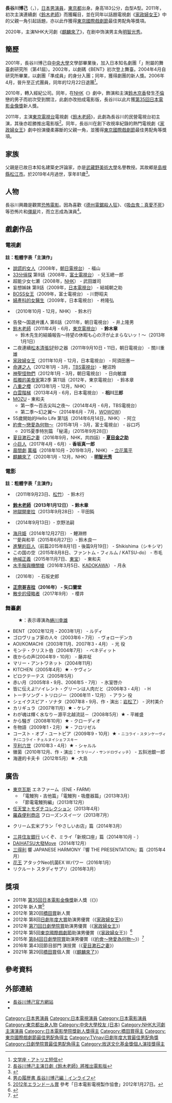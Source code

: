{{noteTA
|G1=JP}}
{{藝人
| 類型 = 男演員
| 圖片 = Hasegawa_Hiroki_from_"Hekishu"_at_Opening_Ceremony_of_the_Tokyo_International_Film_Festival_2018_(43801111810).jpg
| 圖片尺寸 = 
| 圖片簡介 = [[第31屆東京國際影展|第31屆東京國際影展]]的長谷川
| 本名 = 
| 外文名 = 長谷川 博己（{{lang|ja|はせがわ ひろき}}）
| 羅馬拼音 = Hasegawa Hiroki
| 暱稱 = ハセヒロ（Hasehiro，長谷博）<ref>{{Cite web |url=http://trendy.nikkeibp.co.jp/article/column/20110602/1036003/ |title=【NEXT BREAKERS】長谷川博己〜舞台育ちの役者魂で衝撃作に挑戦 |accessdate=2015-01-22 |archive-date=2017-08-18 |archive-url=https://web.archive.org/web/20170818173912/http://trendy.nikkeibp.co.jp/article/column/20110602/1036003/ |dead-url=no }}</ref>
| 出生日期 = {{birth_date_and _age|1977|3|7}}
| 出生地點 = {{JPN}}[[東京|東京]]
| 逝世日期 = 
| 逝世地點 = 
| 國籍 = {{JPN}}
| 教育程度 = [[中央大學_(日本)|中央大學]]文學部畢業
| 宗教信仰 = 
| 父母 = {{link-ja|長谷川堯|長谷川堯}}（父）
| 兒女 = 
| 出道日期 = {{start date and age|2001}}
| 代表作 = 2020年《[[麒麟來了|麒麟來了]]》<br>2013年《[[白云阶梯_(日本电视剧)|白云阶梯]]》<br>2011年《[[鈴木老師|鈴木老師]]》、《[[家政婦女王|家政婦女王]]》
| 唱片公司 = 
| 經紀公司 = {{link-ja|Hirata Office|ヒラタオフィス}}
| imdb = 4056296
| awards = '''[[東京國際戲劇節|東京國際戲劇節]]最佳男配角'''<br>2011年《[[家政婦女王|家政婦女王]]》<br>'''[[第35回日本電影金像獎|第35回日本電影金像獎]]新人賞'''<br>2012年《{{link-ja|第二處女|セカンドバージン#映画}}》
| 網站 =[http://hirata-office.jp/talent_profile/entertainment/hiroki_hasegawa.html 官方網站]
}}
'''長谷川博己'''（{{jpn|j=長谷川 博己|hg=はせがわ ひろき|rm=Hasegawa Hiroki}}，{{bd|1977年|3月7日||}}），[[日本|日本]][[男演員|男演員]]，[[東京都|東京都]]出身。身高183公分，血型A型。2011年，初次主演連續劇《[[鈴木老師|鈴木老師]]》而獲矚目，並在同年以話題電視劇《[[家政婦女王|家政婦女王]]》中的父親一角引起話題，亦以此作獲得[[東京國際戲劇節|東京國際戲劇節]]最佳男配角等獎項。

2020年，主演NHK大河劇《[[麒麟來了|麒麟來了]]》，在剧中饰演男主角[[明智光秀|明智光秀]]。

== 簡歷 ==
2001年，長谷川博己自[[中央大學_(日本)|中央大學]]文學部畢業後，加入日本知名劇團「{{link-ja|文學座|文学座}}」附屬的舞臺劇研究所（第41屆）。2002年，以劇碼《BENT》初次登上舞臺。2004年4月自研究所畢業，以劇團「準成員」的身分入團；同年，獲得劇團的新人獎。2006年4月，晉升至正式團員，同年的12月22日退團<ref>[http://www.bungakuza.com/report/atelier.html 文学座・アトリエ短信]</ref>。

2010年，轉入經紀公司{{link-ja|Hirata Office|ヒラタオフィス}}。同年，在[[NHK|NHK]]《{{link-ja|第二處女|セカンドバージン}}》劇中，飾演和主演[[鈴木京香|鈴木京香]]發生[[婚外情|不倫]]戀的男子而初次受到關注，此劇亦改拍成電影版，長谷川以此片獲[[第35回日本電影金像獎|第35回日本電影金像獎]]新人獎。

2011年，主演[[東京電視台|東京電視台]]電視劇《[[鈴木老師|鈴木老師]]》，此劇為長谷川的民營電視台初主演，其後亦趁勝推出電影版<ref>[http://gb.cri.cn/27564/2012/02/24/5752s3572243.htm 長谷川博己主演日劇《鈴木老師》將推出電影版]</ref>。同年，長谷川在創下收視率紀錄的熱門電視劇《[[家政婦女王|家政婦女王]]》劇中扮演優柔寡斷的父親一角，並獲得[[東京國際戲劇節|東京國際戲劇節]]最佳男配角等獎項。

== 家族 ==
父親是已故日本知名建築史評論家{{link-ja|長谷川堯|長谷川堯}}，亦是[[武藏野美術大學|武藏野美術大學]]名譽教授。其故郷是[[島根縣|島根縣]][[松江市|松江市]]。於2019年4月過世，享年81歲<ref>{{Cite web |url=https://www.asahi.com/articles/ASM4M5CMQM4MUCLV00C.html |title=建築史家の長谷川堯さん死去　俳優・長谷川博己さんの父 |accessdate=2019-05-07 |archive-date=2019-04-20 |archive-url=https://web.archive.org/web/20190420080251/https://www.asahi.com/articles/ASM4M5CMQM4MUCLV00C.html |dead-url=no }}</ref>。

== 人物 ==
長谷川興趣是觀賞[[恐怖電影|恐怖電影]]。因為喜歡《[[德州電鋸殺人狂|德州電鋸殺人狂]]》、《[[吸血鬼：真愛不死|吸血鬼：真愛不死]]》等恐怖片和[[僵屍|僵屍]]片，而立志成為演員<ref>[http://www.inlifeweb.com/reports/report_4123.html 男の履歴書 長谷川博己編｜インライフ]</ref>。

== 戲劇作品 ==
=== 電視劇 ===
'''註：粗體字表「主演作」'''
* [[四個謊言|說謊的女人]]（2008年，[[朝日電視台|朝日電視台]]） - 福山 
* [[33分偵探|33分偵探]] 第9話（2008年，[[富士電視台|富士電視台]]） - 兒玉總一郎 
* 超能少女七瀬（2008年，[[NHK|NHK]]） - 武田雄司 
* 妄想姊妹 第9話（2009年，[[日本電視台|日本電視台]]） - 結城朝之助 
* [[BOSS女王|BOSS女王]]（2009年，富士電視台） - 川野昭夫 
* [[婦產科的女醫生|婦產科的女醫生]]（2009年，日本電視台） - 柊隆弘 
* {{link-ja|第二處女|セカンドバージン}}（2010年10月 - 12月，NHK） - 鈴木行 
* 告發〜国選弁護人 第6話（2011年，朝日電視台） - 井上隆男 
* [[鈴木老師|鈴木老師]]（2011年4月 - 6月，[[東京電視台|東京電視台]]） - '''鈴木章'''
** 鈴木先生的結婚報告〜待望の休暇も心の汗が止まらないッ！〜（2013年1月1日）
* 二夜連續[[松本清張|松本清張]]SP砂之器（2011年9月10日・11日，朝日電視台） - 關川重雄 
* [[家政婦女王|家政婦女王]]（2011年10月 - 12月，日本電視台） - 阿須田惠一 
* [[命運之人#電視劇|命運之人]]（2012年1月 - 3月，[[TBS電視台|TBS電視台]]）- 鯉沼玲 
* [[神聖怪物們|神聖怪物們]]（2012年1月 - 3月，朝日電視台） - 日向敏雄 
* [[孤獨的美食家|孤獨的美食家]]第2季 第11話（2012年，東京電視台） - 鈴本章 
*[[八重之櫻|八重之櫻]]（2013年1月 - 12月，NHK） - {{tsl|ja|川崎尚之助}} 
*[[白雲階梯_(日本電視劇)|白雲階梯]]（2013年4月 - 6月，日本電視台） - '''相川三郎'''
* [[MOZU|MOZU]] - 東和夫
**第一季〜百舌尖叫之夜〜（2014年4月 - 6月，TBS電視台） 
**第二季〜幻之翼〜（2014年6月 - 7月，[[WOWOW|WOWOW]]）
* 55歲開始的Hello Life 第1話（2014年6月14日，NHK） - 阿立
* [[約會～戀愛為何物～|約會～戀愛為何物～]]（2015年1月 - 3月，富士電視台） - 谷口巧
**  2015夏季特別篇 「秘湯」（2015年9月28日）
* [[夏目漱石之妻|夏目漱石之妻]]（2016年9月，NHK，共四話）- '''[[夏目漱石|夏目金之助]]'''
* [[小巨人|小巨人]]（2017年4月 - 6月）- '''香坂真一郎'''
* [[晨間小說連續劇|晨間劇]] [[萬福_(電視劇)|萬福]]（2018年10月 - 2019年3月，NHK） - [[安藤百福|立花萬平]]
* [[麒麟來了|麒麟來了]]（2020年1月 - 12月，NHK） - '''[[明智光秀|明智光秀]]'''

=== 電影 ===
'''註：粗體字表「主演作」'''
* {{link-ja|第二處女|セカンドバージン#映画}}（2011年9月23日、[[松竹|松竹]]） - 鈴木行 
* '''[[鈴木老師|鈴木老師]]（2013年1月12日） - 鈴木章''' 
* [[地獄開麥拉|地獄開麥拉]]（2013年9月28日） - 平田鈍 
* {{link-ja|窈窕舞妓|舞妓はレディ}}（2014年9月13日）- 京野法嗣 
* [[海月姫#電影|海月姫]]（2014年12月27日） - 鯉淵修 
* '''愛與和平（2015年6月27日）- 鈴木良一 
* [[進擊的巨人_(2015年電影)|進擊的巨人]]（前篇2015年8月1日・後篇9月19日） - Shikishima（シキシマ）
* この国の空（2015年8月8日、ファントム・フィルム / KATSU-do） - 市毛
* [[吶喊正義#電影|吶喊正義]]（2015年11月7日、[[東宝|東宝]]） - 東和夫
* [[水手服與機關槍#2016年版|水手服與機關槍]]（2016年3月5日、[[KADOKAWA|KADOKAWA]]） - 月永
* {{link-ja|二重生活|二重生活 (小池真理子)#映画}}（2016年） - 石坂史郎
* '''[[正宗哥吉拉|正宗哥吉拉]]（2016年） - 矢口蘭堂'''
* [[散步的侵略者|散步的侵略者]]（2017年9月） - 櫻井

=== 舞臺劇 ===
:★：表示導演為[[蜷川幸雄|蜷川幸雄]]
* BENT（2002年12月 - 2003年1月） - ルディ 
* ゴロヴリョフ家の人々（2003年6・7月） - ヴォローデンカ 
* AOI/KOMACHI（2003年11月、2007年3・4月） - 光 役
* モンテ・クリスト伯（2004年7月） - ベネディット 
* 夜からの声(2004年9・10月） - 藤井柾 
* マリー・アントワネット（2004年11月）
* KITCHEN（2005年4月）★ - ケヴィン  
* ピロクテーテス（2005年5月）
* 赤い月（2005年8・9月、2006年5 - 7月） - 氷室啓介 
* 皆に伝えよ!ソイレント・グリーンは人肉だと（2006年3・4月） - H 
* トーチソング・トリロジー（2006年11・12月） - アラン 役
* シェイクスピア・ソナタ（2007年8・9月、作・演出：[[岩松了|岩松了]]） - 沢村美介 
* カリギュラ（2007年11月）★ - ケレア 
* わが魂は輝く水なり－源平北越流誌－（2008年5月）★ - 平維盛 
* から騒ぎ（2008年10月）{{link-ja|彩之國埼玉藝術劇場|彩の国さいたま芸術劇場}}★ - クローディオ 
* 冬物語（2009年1・2月）{{link-ja|彩之國埼玉藝術劇場|彩の国さいたま芸術劇場}}★ - フロリゼル 
* コースト・オブ・ユートピア（2009年9・10月）★ - <small>ニコライ・スタンケーヴィチ/ニコライ・チェルヌイシェフスキー</small> 
* [[亨利六世_(英格蘭)|亨利六世]]（2010年3・4月）{{link-ja|彩之國埼玉藝術劇場|彩の国さいたま芸術劇場}}★ - シャルル 
* 黴菌（2010年12月、作・演出：<small>ケラリーノ・サンドロヴィッチ</small>） - 五斜池銀一郎 
* 海邊的卡夫卡（2012年5月）★ -大島

== 廣告 ==
* [[東京瓦斯|東京瓦斯]] エネファーム（ENE・FARM）
**「電鰻狗・吉他篇」「電鰻狗・吸塵器篇」（2013年3月）
** 「節電電鰻狗編」（2013年12月）
* [[任天堂|任天堂]]トモダチコレクション（2013年4月）
* [[羅森_(便利店)|羅森便利商店]] フローズンスイーツ（2013年7月）
* {{link-ja|朝日食品及保健有限公司|アサヒフードアンドヘルスケア}} クリーム玄米ブラン「やさしいお店」篇（2014年3月）
* [[三井住友銀行|三井住友銀行]] いくぞ、ミライ「新規口座」篇（2014年10月 - ）
* [[大發工業株式會社|DAIHATSU]][[大發Move|大發Move]]（2014年12月）
*[[三得利|三得利]] 響 JAPANESE HARMONY『響 THE PRESENTATION』篇（2015年4月）
*[[花王|花王]] アタックNeo抗菌EX Wパワー（2016年1月）
*リクルート スタディサプリ（2016年3月）

== 獎項 ==
*2011年 [[第35回日本電影金像獎|第35回日本電影金像獎]]新人獎（《{{link-ja|第二處女|セカンドバージン#映画}}》）
*2012年 {{link-ja|黃金飛翔獎|エランドール賞}}新人賞<ref>[http://www.producer.or.jp/elandor/elandor-2012.html 2012年エランドール賞] 參考「日本電影電視製作協會」2012年1月27日。</ref>
*2012年 第20回[[橋田賞|橋田賞]]新人賞
*2012年 第8回[[日劇年度大賞|日劇年度大賞]]助演男優賞（《[[家政婦女王|家政婦女王]]》）
*2012年 [[第71回日劇學院賞|第71回日劇學院賞]]助演男優賞（《[[家政婦女王|家政婦女王]]》）
*2012年 第5回[[東京國際戲劇節|東京國際戲劇節]]助演男優賞（《[[家政婦女王|家政婦女王]]》）<ref>{{Cite web |author=島村幸恵 |date=2012-10-22 |url=http://www.cinematoday.jp/page/N0047023 |title=「家政婦のミタ」がグランプリで5冠！ 東京ドラマアウォード2012発表 |publisher=シネマトゥデイ |accessdate=2012-10-23}}</ref>
*2015年 [[第84回日劇學院賞|第84回日劇學院賞]]助演男優賞（《[[約會～戀愛為何物～|約會～戀愛為何物～]]》）<ref>{{Cite web |url=http://thetv.jp/feature/dramaacademy/archives/84_supporting_actor.html |title=第84回日劇學院賞助演男優賞 |access-date=2015-11-17 |archive-url=https://web.archive.org/web/20150722135242/http://thetv.jp/feature/dramaacademy/archives/84_supporting_actor.html |archive-date=2015-07-22 |dead-url=yes }}</ref>
*2016年 第43回{{link-ja|放送文化基金獎|放送文化基金}}節目部門 演技賞（《[[夏目漱石之妻|夏目漱石之妻]]》）
*2021年 第29回[[橋田賞|橋田賞]]個人賞（《[[麒麟來了|麒麟來了]]》）

== 參考資料 ==
{{reflist}}

== 外部連結 ==
* [http://hirata-office.jp/talent_profile/entertainment/hiroki_hasegawa.html 長谷川博己官方網站] {{Wayback|url=http://hirata-office.jp/talent_profile/entertainment/hiroki_hasegawa.html |date=20190508003934 }}
* {{IMDb name|4056296}}

{{NHK大河劇主演演員}}
{{日本電影金像獎新人獎}}
{{東京國際戲劇節最佳男配角}}
{{日劇學院賞最佳男配角}}
{{放送文化基金獎個人演技獎}}
{{TVnavi日劇年度大賞最佳男配角獎}}
{{normdaten}}
{{DEFAULTSORT:Hasegawa Hiroki}}
[[Category:日本男演員|Category:日本男演員]]
[[Category:日本電視演員|Category:日本電視演員]]
[[Category:日本電影演員|Category:日本電影演員]]
[[Category:東京都出身人物|Category:東京都出身人物]]
[[Category:中央大學校友_(日本)|Category:中央大學校友 (日本)]]
[[Category:NHK大河劇主演演員|Category:NHK大河劇主演演員]]
[[Category:日本電影學院獎新人獎得主|Category:日本電影學院獎新人獎得主]]
[[Category:橋田賞得主|Category:橋田賞得主]]
[[Category:東京國際戲劇節最佳男配角得主|Category:東京國際戲劇節最佳男配角得主]]
[[Category:TVnavi日劇年度大賞最佳男配角獎|Category:TVnavi日劇年度大賞最佳男配角獎]]
[[Category:日劇學院賞最佳男配角得主|Category:日劇學院賞最佳男配角得主]]
[[Category:放送文化基金獎個人演技獎得主|Category:放送文化基金獎個人演技獎得主]]